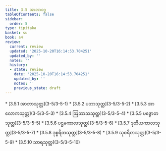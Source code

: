 ```yaml
---
title: 3.5 အာဘာဝဂ္ဂ
tableOfContents: false
sidebar:
  order: 5
type: tipitaka
basket: su
book: a4
review:
  current: review
  updated: '2025-10-20T16:14:53.704251'
  updated_by: ''
  notes: ''
  history:
  - state: review
    date: '2025-10-20T16:14:53.704251'
    updated_by: ''
    notes: ''
    previous_state: draft
---
```



<DynamicBreadcrumb />


<ReviewStatus review={frontmatter.review} showDetails={true} />

<HypothesisAnnotation frontmatter={frontmatter} />



<TableOfContents book="a4" section="3.5">
* [3.5.1 အာဘာသုတ္တ](3-5/3-5-1)
* [3.5.2 ပဘာသုတ္တ](3-5/3-5-2)
* [3.5.3 အာလောကသုတ္တ](3-5/3-5-3)
* [3.5.4 ဩဘာသသုတ္တ](3-5/3-5-4)
* [3.5.5 ပဇ္ဇောတသုတ္တ](3-5/3-5-5)
* [3.5.6 ပဌမကာလသုတ္တ](3-5/3-5-6)
* [3.5.7 ဒုတိယကာလသုတ္တ](3-5/3-5-7)
* [3.5.8 ဒုစ္စရိတသုတ္တ](3-5/3-5-8)
* [3.5.9 သုစရိတသုတ္တ](3-5/3-5-9)
* [3.5.10 သာရသုတ္တ](3-5/3-5-10)
</TableOfContents>